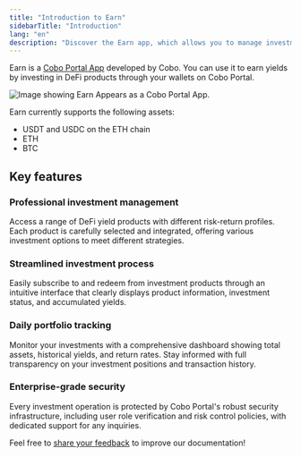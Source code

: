 ```yaml
---
title: "Introduction to Earn"
sidebarTitle: "Introduction"
lang: "en"
description: "Discover the Earn app, which allows you to manage investments in DeFi yield products and monitor your returns."
---
```


Earn is a [Cobo Portal App](/en/apps/introduction) developed by Cobo. You can use it to earn yields by investing in DeFi products through your wallets on Cobo Portal.

<img src="/en/images/portal-apps/earn/earn-in-app-store.png" className="screenshot_modal" alt="Image showing Earn Appears as a Cobo Portal App."/>

Earn currently supports the following assets:
- USDT and USDC on the ETH chain
- ETH
- BTC

## Key features

### Professional investment management

Access a range of DeFi yield products with different risk-return profiles. Each product is carefully selected and integrated, offering various investment options to meet different strategies.

### Streamlined investment process

Easily subscribe to and redeem from investment products through an intuitive interface that clearly displays product information, investment status, and accumulated yields.

### Daily portfolio tracking

Monitor your investments with a comprehensive dashboard showing total assets, historical yields, and return rates. Stay informed with full transparency on your investment positions and transaction history.

### Enterprise-grade security

Every investment operation is protected by Cobo Portal's robust security infrastructure, including user role verification and risk control policies, with dedicated support for any inquiries.

<Tip>Feel free to [share your feedback](https://forms.zohopublic.com/cobo/form/DocumentFeedbackForm/formperma/QvLOhxJv1_JMsJ-1dleZ8Itb_7rzN-LtgvsDdxosoVI?referrername=manuals) to improve our documentation!</Tip>
